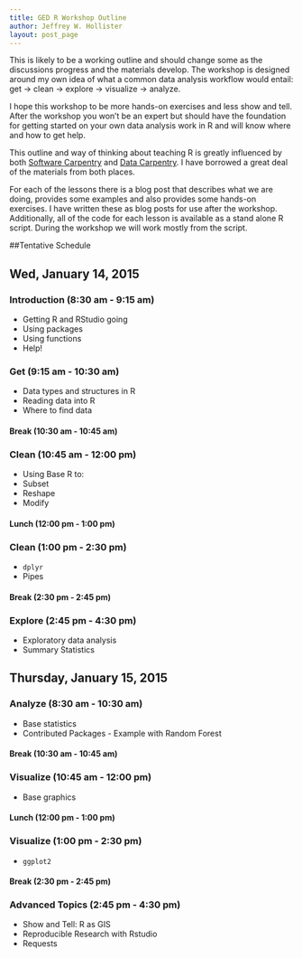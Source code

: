 ---
title: GED R Workshop Outline
author: Jeffrey W. Hollister
layout: post_page
---

This is likely to be a working outline and should change some as the discussions progress and the materials develop.  The workshop is designed around my own idea of what a common data analysis workflow would entail: get -> clean -> explore -> visualize -> analyze.  

I hope this workshop to be more hands-on exercises and less show and tell.  After the workshop you won't be an expert but should have the foundation for getting started on your own data analysis work in R and will know where and how to get help. 

This outline and way of thinking about teaching R is greatly influenced by both [Software Carpentry](software-carpentry.org) and [Data Carpentry](http://datacarpentry.org/).  I have borrowed a great deal of the materials from both places.

For each of the lessons there is a blog post that describes what we are doing, provides some examples and also provides some hands-on exercises.  I have written these as blog posts for use after the workshop.  Additionally, all of the code for each lesson is available as a stand alone R script.  During the workshop we will work mostly from the script.  

##Tentative Schedule

## Wed, January 14, 2015

### Introduction (8:30 am - 9:15 am)
- Getting R and RStudio going
- Using packages
- Using functions
- Help!


### Get (9:15 am - 10:30 am)
- Data types and structures in R
- Reading data into R
- Where to find data


#### Break (10:30 am - 10:45 am)


### Clean (10:45 am - 12:00 pm)
- Using Base R to: 
 - Subset
 - Reshape
 - Modify


#### Lunch (12:00 pm - 1:00 pm)


### Clean (1:00 pm - 2:30 pm)
- `dplyr`  
- Pipes


#### Break (2:30 pm - 2:45 pm)


### Explore (2:45 pm - 4:30 pm)
- Exploratory data analysis
- Summary Statistics


## Thursday, January 15, 2015


### Analyze (8:30 am - 10:30 am)
- Base statistics
- Contributed Packages - Example with Random Forest


#### Break (10:30 am - 10:45 am)


### Visualize (10:45 am - 12:00 pm)
- Base graphics


#### Lunch (12:00 pm - 1:00 pm)


### Visualize (1:00 pm - 2:30 pm)
- `ggplot2`


#### Break (2:30 pm - 2:45 pm)


### Advanced Topics (2:45 pm - 4:30 pm)
- Show and Tell: R as GIS
- Reproducible Research with Rstudio
- Requests
 
 
